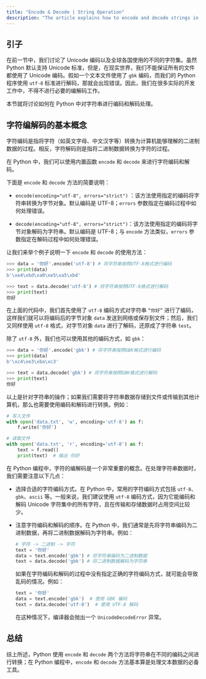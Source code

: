 ```yaml
---
title: "Encode & Decode | String Operation"
description: "The article explains how to encode and decode strings in Python using the encode and decode methods. It stresses the importance of selecting the correct encoding format, such as UTF-8 or GBK, to prevent errors. Examples show how to apply these methods to encode Chinese characters and manage file I/O operations effectively."
---
```


## 引子

在前一节中，我们讨论了 Unicode 编码以及全球各国使用的不同的字符集。虽然 Python 默认支持 Unicode 标准，但是，在现实世界，我们不能保证所有的文件都使用了 Unicode 编码。假如一个文本文件使用了 `gbk` 编码，而我们的 Python 程序使用 `utf-8` 标准进行解码，那就会出现错误。因此，我们在很多实际的开发工作中，不得不进行必要的编解码工作。

本节就将讨论如何在 Python 中对字符串进行编码和解码处理。

## 字符编解码的基本概念

字符编码是指将字符（如英文字母、中文汉字等）转换为计算机能够理解的二进制数据的过程。相反，字符解码则是指将二进制数据转换为字符的过程。

在 Python 中，我们可以使用内置函数 `encode` 和 `decode` 来进行字符编码和解码。

下面是 `encode` 和 `decode` 方法的简要说明：

-   `encode(encoding="utf-8", errors="strict")` ：该方法使用指定的编码将字符串转换为字节对象。默认编码是 UTF-8；`errors` 参数指定在编码过程中如何处理错误。

-   `decode(encoding="utf-8", errors="strict")`：该方法使用指定的编码将字节对象解码为字符串。默认编码是 UTF-8；与 `encode` 方法类似，`errors` 参数指定在解码过程中如何处理错误。

让我们来举个例子说明一下 `encode` 和 `decode` 的使用方法：

```python
>>> data = '你好'.encode('utf-8') # 将字符串按照UTF-8格式进行编码
>>> print(data)
b'\xe4\xbd\xa0\xe5\xa5\xbd'

>>> text = data.decode('utf-8') # 将字符串按照UTF-8格式进行解码
>>> print(text)
你好
```

在上面的代码中，我们首先使用了 `utf-8` 编码方式对字符串 `“你好”` 进行了编码，这样我们就可以将编码后的字节对象 `data` 发送到网络或保存到文件；然后，我们又同样使用 `utf-8` 格式，对字节对象 `data` 进行了解码，还原成了字符串 `test`。

除了 `utf-8` 外，我们也可以使用其他的编码方式，如 `gbk`：

```python
>>> data = '你好'.encode('gbk') # 将字符串按照GBK格式进行编码
>>> print(data)
b'\xc4\xe3\xba\xc3'

>>> text = data.decode('gbk') # 将字符串按照GBK格式进行解码
>>> print(text)
你好
```

以上是针对字符串的操作；如果我们需要将字符串数据存储到文件或传输到其他计算机，那么也需要使用编码和解码进行转换。例如：

```python
# 写入文件
with open('data.txt', 'w', encoding='utf-8') as f:
    f.write('你好')

# 读取文件
with open('data.txt', 'r', encoding='utf-8') as f:
    text = f.read()
    print(text)  # 输出 你好
```

在 Python 编程中，字符的编解码是一个非常重要的概念。在处理字符串数据时，我们需要注意以下几点：

-   选择合适的字符编码方式。在 Python 中，常用的字符编码方式包括 `utf-8`、`gbk`、`ascii` 等。一般来说，我们建议使用 `utf-8` 编码方式，因为它能编码和解码 Unicode 字符集中的所有字符，且在传输和存储数据时占用空间比较少。
-   注意字符编码和解码的顺序。在 Python 中，我们通常是先将字符串编码为二进制数据，再将二进制数据解码为字符串。例如：

    ```python
    # 字符 -> 二进制 -> 字符
    text = '你好'
    data = text.encode('gbk') # 将字符串编码为二进制数据
    text = data.decode('gbk') # 将二进制数据解码为字符串
    ```

    如果在字符编码和解码的过程中没有指定正确的字符编码方式，就可能会导致乱码的情况。例如：

    ```python
    text = '你好'
    data = text.encode('gbk')  # 使用 GBK 编码
    text = data.decode('utf-8')  # 使用 UTF-8 解码
    ```

    在这种情况下，编译器会抛出一个 `UnicodeDecodeError` 异常。

## 总结

综上所述，Python 使用 `encode` 和 `decode` 两个方法将字符串在不同的编码之间进行转换；在 Python 编程中，`encode` 和 `decode` 方法基本算是处理文本数据的必备工具。
